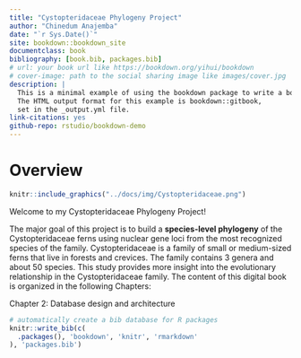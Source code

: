 ```yaml
--- 
title: "Cystopteridaceae Phylogeny Project"
author: "Chinedum Anajemba"
date: "`r Sys.Date()`"
site: bookdown::bookdown_site
documentclass: book
bibliography: [book.bib, packages.bib]
# url: your book url like https://bookdown.org/yihui/bookdown
# cover-image: path to the social sharing image like images/cover.jpg
description: |
  This is a minimal example of using the bookdown package to write a book.
  The HTML output format for this example is bookdown::gitbook,
  set in the _output.yml file.
link-citations: yes
github-repo: rstudio/bookdown-demo
---
```


# Overview

```r

knitr::include_graphics("../docs/img/Cystopteridaceae.png")

```

Welcome to my Cystopteridaceae Phylogeny Project!

The major goal of this project is to build a **species-level phylogeny** of the Cystopteridaceae ferns using nuclear gene loci from the most recognized species of the family. Cystopteridaceae is a family of small or medium-sized ferns that live in forests and crevices. The family contains 3 genera and about 50 species. This study provides more insight into the evolutionary relationship in the Cystopteridaceae family. 
The content of this digital book is organized in the following Chapters:

Chapter 2: Database design and architecture


```r
# automatically create a bib database for R packages
knitr::write_bib(c(
  .packages(), 'bookdown', 'knitr', 'rmarkdown'
), 'packages.bib')
```
